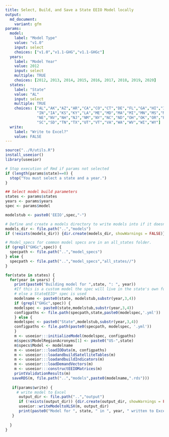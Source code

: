 ```yaml
---
title: Select, Build, and Save a State EEIO Model locally
output:
  md_document:
    variant: gfm
params:
  model:
    label: "Model Type"
    value: "v1.0"
    input: select
    choices: ["v1.0","v1.1-GHG","v1.1-GHGc"]
  years:
    label: "Model Year"
    value: 2012
    input: select
    multiple: TRUE
    choices: [2012, 2013, 2014, 2015, 2016, 2017, 2018, 2019, 2020]
  states:
    label: "State"
    value: "AL"
    input: select
    multiple: TRUE
    choices: ["AL","AK","AZ","AR","CA","CO","CT","DE","FL","GA","HI","ID","IL",
              "IN","IA","KS","KY","LA","ME","MD","MA","MI","MN","MS","MO","MT",
              "NE","NV","NH","NJ","NM","NY","NC","ND","OH","OK","OR","PA","RI",
              "SC","SD","TN","TX","UT","VT","VA","WA","WV","WI","WY"]
  write:
    label: "Write to Excel?"
    value: FALSE
---
```


```r
source("../R/utils.R")
install_useeior()
library(useeior)

# Stop execution of Rmd if params not selected
if (length(params$state)==0) {
  stop("You must select a state and a year.")
}

## Select model build parameters
states <- params$states
years <- params$years
spec <- params$model

modelstub <- paste0('EEIO',spec,"-")

# Define and create a models directory to write models into if it doesn't exist
models_dir <- file.path("..","models")
if (!exists(models_dir)) {dir.create(models_dir, showWarnings = FALSE)}

# Model_specs for common model specs are in an all_states folder. 
if (grepl("GHGc",spec)) {
  specpath <- file.path("..","model_specs")
} else {
  specpath <- file.path("..","model_specs","all_states//")
}

```

```r

for(state in states) {
  for(year in years) {
    print(paste0("Building model for ",state, ": ", year))
    #If this is a custom model the spec will live in the state's own folder and have a state-specific name
    # else a StateEEIO* spec is used
    modelname <- paste0(state, modelstub,substr(year,3,4)) 
    if (grepl("GHGc",spec)) {
    modelspec <- paste0(state,modelstub,substr(year,3,4))
    configpaths <- file.path(specpath,state,paste0(modelspec,'.yml'))
    } else {
    modelspec <- paste0("State",modelstub,substr(year,3,4))  
    configpaths <- file.path(paste0(specpath, modelspec, '.yml'))
    }
    m <- useeior:::initializeModel(modelspec, configpaths)
    m$specs$ModelRegionAcronyms[1] <- paste0("US-",state)
    m$specs$Model <- modelname
    m <- useeior:::loadIOData(m, configpaths)
    m <- useeior:::loadandbuildSatelliteTables(m)
    m <- useeior:::loadandbuildIndicators(m)
    m <- useeior:::loadDemandVectors(m)
    m <- useeior:::constructEEIOMatrices(m)
    printValidationResults(m)
   saveRDS(m, file.path("..","models",paste0(modelname,".rds")))
   
   if(params$write) {
     # write model to Excel
      output_dir <- file.path("..","output")
      if (!exists(output_dir)) {dir.create(output_dir, showWarnings = FALSE)}
      useeior::writeModeltoXLSX(m, output_dir)
      print(paste0("Model for ", state, " in ", year, " written to Excel at ", output_dir, "."))
   }
   
  }
}

```


